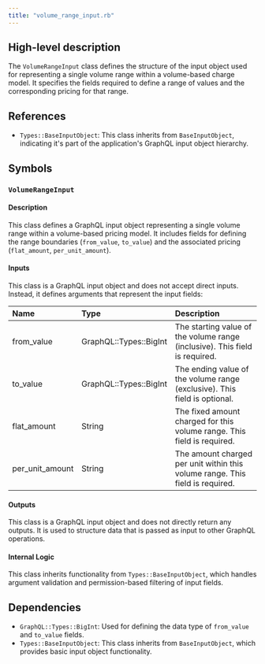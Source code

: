 ```yaml
---
title: "volume_range_input.rb"
---
```


## High-level description
The `VolumeRangeInput` class defines the structure of the input object used for representing a single volume range within a volume-based charge model. It specifies the fields required to define a range of values and the corresponding pricing for that range.

## References
- `Types::BaseInputObject`: This class inherits from `BaseInputObject`, indicating it's part of the application's GraphQL input object hierarchy.

## Symbols

### `VolumeRangeInput`
#### Description
This class defines a GraphQL input object representing a single volume range within a volume-based pricing model. It includes fields for defining the range boundaries (`from_value`, `to_value`) and the associated pricing (`flat_amount`, `per_unit_amount`).

#### Inputs
This class is a GraphQL input object and does not accept direct inputs. Instead, it defines arguments that represent the input fields:

| Name | Type | Description |
|:-----|:-----|:------------|
| from_value | GraphQL::Types::BigInt | The starting value of the volume range (inclusive). This field is required. |
| to_value | GraphQL::Types::BigInt | The ending value of the volume range (exclusive). This field is optional. |
| flat_amount | String | The fixed amount charged for this volume range. This field is required. |
| per_unit_amount | String | The amount charged per unit within this volume range. This field is required. |

#### Outputs
This class is a GraphQL input object and does not directly return any outputs. It is used to structure data that is passed as input to other GraphQL operations.

#### Internal Logic
This class inherits functionality from `Types::BaseInputObject`, which handles argument validation and permission-based filtering of input fields.

## Dependencies
- `GraphQL::Types::BigInt`: Used for defining the data type of `from_value` and `to_value` fields.
- `Types::BaseInputObject`: This class inherits from `BaseInputObject`, which provides basic input object functionality. 
